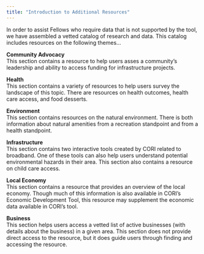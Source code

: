 ```yaml
---
title: "Introduction to Additional Resources"
---
```



In order to assist Fellows who require data that is not supported by the tool, we have assembled a vetted catalog of research and data.  This catalog includes resources on the following themes...

**Community Advocacy**  
This section contains a resource to help users asses a community's leadership and ability to access funding for infrastructure projects.

**Health**  
This section contains a variety of resources to help users survey the landscape of this topic.  There are resources on health outcomes, health care access, and food desserts. 

**Environment**  
This section contains resources on the natural environment.  There is both information about natural amenities from a recreation standpoint and from a health standpoint.  

**Infrastructure**  
This section contains two interactive tools created by CORI related to broadband.  One of these tools can also help users understand potential environmental hazards in their area.  This section also contains a resource on child care access.

**Local Economy**  
This section contains a resource that provides an overview of the local economy.  Though much of this information is also available in CORI's Economic Development Tool, this resource may supplement the economic data available in CORI's tool.  

**Business**  
This section helps users access a vetted list of active businesses (with details about the business) in a given area.  This section does not provide direct access to the resource, but it does guide users through finding and accessing the resource.  
